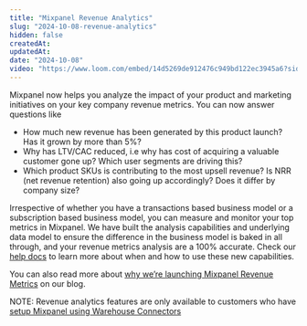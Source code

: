 ```yaml
---
title: "Mixpanel Revenue Analytics"
slug: "2024-10-08-revenue-analytics"
hidden: false
createdAt: 
updatedAt: 
date: "2024-10-08"
video: "https://www.loom.com/embed/14d5269de912476c949bd122ec3945a6?sid=f27eed4c-7fcb-4a4b-962c-63818b301800"
---
```


Mixpanel now helps you analyze the impact of your product and marketing initiatives on your key company revenue metrics. You can now answer questions like 
- How much new revenue has been generated by this product launch? Has it grown by more than 5%?
- Why has LTV/CAC reduced, i.e why has cost of acquiring a valuable customer gone up? Which user segments are driving this?
- Which product SKUs is contributing to the most upsell revenue? Is NRR (net revenue retention) also going up accordingly? Does it differ by company size?

Irrespective of whether you have a transactions based business model or a subscription based business model, you can measure and monitor your top metrics in Mixpanel. We have built the analysis capabilities and underlying data model to ensure the difference in the business model is baked in all through, and your revenue metrics analysis are a 100% accurate. Check our [help docs](https://docs.mixpanel.com/docs/what-is-mixpanel) to learn more about when and how to use these new capabilities. 

You can also read more about [why we’re launching Mixpanel Revenue Metrics](https://mixpanel.com/blog/introducing-mixpanel-revenue-analytics-ltv-arpu-roas/) on our blog. 

NOTE: Revenue analytics features are only available to customers who have [setup Mixpanel using Warehouse Connectors](https://docs.mixpanel.com/docs/tracking-methods/data-warehouse)
